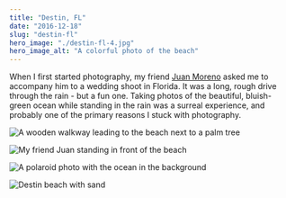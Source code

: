 ```yaml
---
title: "Destin, FL"
date: "2016-12-18"
slug: "destin-fl"
hero_image: "./destin-fl-4.jpg"
hero_image_alt: "A colorful photo of the beach"
---
```


When I first started photography, my friend [Juan Moreno](https://www.jalexandervideography.com)
asked me to accompany him to a wedding shoot in Florida. It was a long, rough drive through the
rain - but a fun one. Taking photos of the beautiful, bluish-green ocean while standing in the rain
was a surreal experience, and probably one of the primary reasons I stuck with photography.

![A wooden walkway leading to the beach next to a palm tree](./destin-fl-1.jpg "Canon EOS Rebel 2000 - Kodak Gold 200")

![My friend Juan standing in front of the beach](./destin-fl-2.jpg "Canon EOS Rebel 2000 - Kodak Gold 200")

![A polaroid photo with the ocean in the background](./destin-fl-3.jpg "Canon EOS Rebel 2000 - Kodak Gold 200")

![Destin beach with sand](./destin-fl-4.jpg "Canon EOS Rebel 2000 - Kodak Gold 200")
